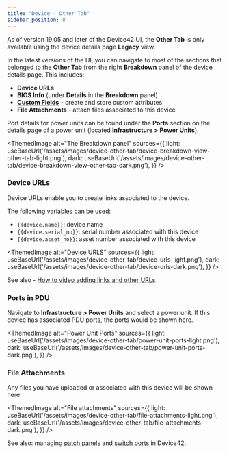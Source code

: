 ```yaml
---
title: "Device - Other Tab"
sidebar_position: 8
---
```



As of version 19.05 and later of the Device42 UI, the **Other Tab** is only available using the device details page **Legacy** view.

In the latest versions of the UI, you can navigate to most of the sections that belonged to the **Other Tab** from the right **Breakdown** panel of the device details page. This includes:

- **Device URLs**
- **BIOS Info** (under **Details** in the **Breakdown** panel)
- **[Custom Fields](administration/custom-key-value-pairs-explained.mdx)** - create and store custom attributes
- **File Attachments** - attach files associated to this device

Port details for power units can be found under the **Ports** section on the details page of a power unit (located  **Infrastructure > Power Units**).

<ThemedImage
  alt="The Breakdown panel"
  sources={{
    light: useBaseUrl('/assets/images/device-other-tab/device-breakdown-view-other-tab-light.png'),
    dark: useBaseUrl('/assets/images/device-other-tab/device-breakdown-view-other-tab-dark.png'),
  }}
/>

### Device URLs

Device URLs enable you to create links associated to the device.

The following variables can be used: 

- `{{device.name}}`: device name 
- `{{device.serial_no}}`: serial number associated with this device
- `{{device.asset_no}}`: asset number associated with this device

<ThemedImage
  alt="Device URLS"
  sources={{
    light: useBaseUrl('/assets/images/device-other-tab/device-urls-light.png'),
    dark: useBaseUrl('/assets/images/device-other-tab/device-urls-dark.png'),
  }}
/>

See also - [How to video adding links and other URLs](how-to-videos/adding-links-and-other-urls-to-devices.mdx)

### Ports in PDU

Navigate to **Infrastructure > Power Units** and select a power unit. If this device has associated PDU ports, the ports would be shown here.

<ThemedImage
  alt="Power Unit Ports"
  sources={{
    light: useBaseUrl('/assets/images/device-other-tab/power-unit-ports-light.png'),
    dark: useBaseUrl('/assets/images/device-other-tab/power-unit-ports-dark.png'),
  }}
/>

### File Attachments

Any files you have uploaded or associated with this device will be shown here.

<ThemedImage
  alt="File attachments"
  sources={{
    light: useBaseUrl('/assets/images/device-other-tab/file-attachments-light.png'),
    dark: useBaseUrl('/assets/images/device-other-tab/file-attachments-dark.png'),
  }}
/>

See also: managing [patch panels](infrastructure-management/connectivity/patch-panels/patch-panel-cable-management-definitions-and-legends-2.mdx) and [switch ports](infrastructure-management/ipam/switch-ports.mdx) in Device42.
